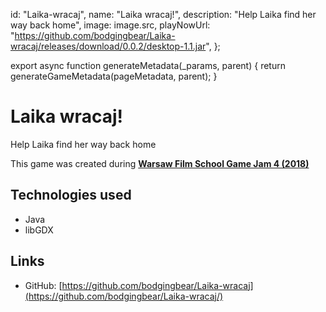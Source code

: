 

  id: "Laika-wracaj",
  name: "Laika wracaj!",
  description: "Help Laika find her way back home",
  image: image.src,
  playNowUrl:
    "https://github.com/bodgingbear/Laika-wracaj/releases/download/0.0.2/desktop-1.1.jar",
};

export async function generateMetadata(_params, parent) {
  return generateGameMetadata(pageMetadata, parent);
}

# Laika wracaj!

Help Laika find her way back home

<MarkdownImage src={image.src} alt="" />

<Center>
  <BigPlayButton playNowUrl={pageMetadata.playNowUrl} />
</Center>

This game was created during [**Warsaw Film School Game Jam 4 (2018)**](https://www.facebook.com/events/warszawska-szko%C5%82a-filmowa/warsaw-film-school-game-jam-4/2016687221706498/)

## Technologies used

- Java
- libGDX

## Links

- GitHub: [https://github.com/bodgingbear/Laika-wracaj](https://github.com/bodgingbear/Laika-wracaj/)
